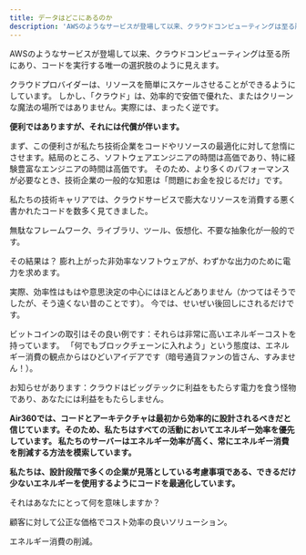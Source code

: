 ```yaml
---
title: データはどこにあるのか
description: 'AWSのようなサービスが登場して以来、クラウドコンピューティングは至る所にあり、コードを実行する唯一の選択肢のように見えます。クラウドプロバイダーは、リソースを簡単にスケールさせることができるようにしています。'
---
```


AWSのようなサービスが登場して以来、クラウドコンピューティングは至る所にあり、コードを実行する唯一の選択肢のように見えます。

クラウドプロバイダーは、リソースを簡単にスケールさせることができるようにしています。
しかし、「クラウド」は、効率的で安価で優れた、またはクリーンな魔法の場所ではありません。実際には、まったく逆です。

<b>便利ではありますが、それには代償が伴います。</b>

まず、この便利さが私たち技術企業をコードやリソースの最適化に対して怠惰にさせます。結局のところ、ソフトウェアエンジニアの時間は高価であり、特に経験豊富なエンジニアの時間は高価です。
そのため、より多くのパフォーマンスが必要なとき、技術企業の一般的な知恵は「問題にお金を投じるだけ」です。

私たちの技術キャリアでは、クラウドサービスで膨大なリソースを消費する悪く書かれたコードを数多く見てきました。

無駄なフレームワーク、ライブラリ、ツール、仮想化、不要な抽象化が一般的です。

その結果は？ 膨れ上がった非効率なソフトウェアが、わずかな出力のために電力を求めます。

実際、効率性はもはや意思決定の中心にはほとんどありません（かつてはそうでしたが、そう遠くない昔のことです）。 今では、せいぜい後回しにされるだけです。

ビットコインの取引はその良い例です：それらは非常に高いエネルギーコストを持っています。
「何でもブロックチェーンに入れよう」という態度は、エネルギー消費の観点からはひどいアイデアです（暗号通貨ファンの皆さん、すみません！）。

お知らせがあります：クラウドはビッグテックに利益をもたらす電力を食う怪物であり、あなたには利益をもたらしません。

<p><b>Air360では、コードとアーキテクチャは最初から効率的に設計されるべきだと信じています。そのため、私たちはすべての活動においてエネルギー効率を優先しています。
私たちのサーバーはエネルギー効率が高く、常にエネルギー消費を削減する方法を模索しています。</b></p>

<p><b>私たちは、設計段階で多くの企業が見落としている考慮事項である、できるだけ少ないエネルギーを使用するようにコードを最適化しています。</b></p>

それはあなたにとって何を意味しますか？

顧客に対して公正な価格でコスト効率の良いソリューション。

エネルギー消費の削減。